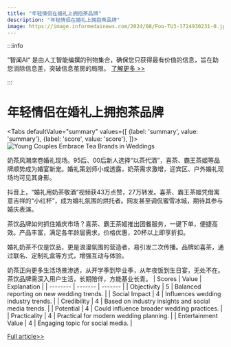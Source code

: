 ```yaml
---
title: "年轻情侣在婚礼上拥抱茶品牌"
description: "年轻情侣在婚礼上拥抱茶品牌"
image: https://image.informedainews.com/2024/08/Foo-TU3-1724930231-0.jpg
---
```



:::info

“智闻AI“ 是由人工智能编撰的刊物集合，确保您只获得最有价值的信息，旨在助您消除信息差，突破信息茧房的局限。  [了解更多 >>](/)

:::

# 年轻情侣在婚礼上拥抱茶品牌


<Tabs
	defaultValue="summary"
	values={[
	{label: 'summary', value: 'summary'},
	{label: 'score', value: 'score'},
]}>
<TabItem value="summary">
<img
  src="https://image.informedainews.com/2024/08/Foo-TU3-1724930231-0.jpg"
  alt="Young Couples Embrace Tea Brands in Weddings"
/>



奶茶风潮席卷婚礼现场。95后、00后新人选择“以茶代酒”，喜茶、霸王茶姬等品牌顺势成为婚宴新宠。婚礼策划师小成透露，奶茶需求激增，迎宾区、户外婚礼现场均可见其身影。

抖音上，“婚礼用奶茶敬酒”视频获43万点赞，27万转发。喜茶、霸王茶姬凭借寓意吉祥的“小红杯”，成为婚礼氛围的烘托者。网友甚至调侃蜜雪冰城，期待其参与婚庆表演。

茶饮品牌如何抓住婚庆市场？喜茶、霸王茶姬推出团餐服务，一键下单，便捷高效。产品丰富，满足各年龄层需求，价格优惠，20杯以上即享折扣。

婚礼奶茶不仅是饮品，更是浪漫氛围的营造者，易引发二次传播。品牌如喜茶，通过联名、定制礼盒等方式，增强互动与体验。

奶茶正向更多生活场景渗透，从开学季到毕业季，从年夜饭到生日宴，无处不在。茶饮品牌需深入用户生活，长期陪伴，方能基业长青。
</TabItem>
<TabItem value="score">
	| Scores     | Value   | Explanation |
	| -------- | ------- | ------- |
	| Objectivity  | 5    | Balanced reporting on new wedding trends.    |
	| Social Impact | 4     | Influences wedding industry trends.    |
	| Credibility    | 4    | Based on industry insights and social media trends.    |
	| Potential    | 4    | Could influence broader wedding practices.    |
	| Practicality    | 4    | Practical for modern wedding planning.    |
	| Entertainment Value    | 4    | Engaging topic for social media.    |
</TabItem>
</Tabs>

[Full article>>](https://www.36kr.com/p/2926518763592323)
